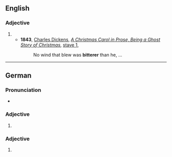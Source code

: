 ==English==

===Adjective===
{{head|en|comparative adjective}}

# {{en-comparative of|bitter}}
#* '''1843''', [[w:Charles Dickens|Charles Dickens]], ''[[w:A Christmas Carol|A Christmas Carol in Prose, Being a Ghost Story of Christmas]]'', [[s:A Christmas Carol/Stave 1|stave 1]],
#*: No wind that blew was '''bitterer''' than he, ...

----

==German==

===Pronunciation===
* {{IPA|de|/ˈbɪtəʀɐ/}}

===Adjective===
{{head|de|comparative adjective}}

# {{comparative of|de|bitter}}

===Adjective===
{{head|de|adjective form}}

# {{de-adj form of|bitter}}